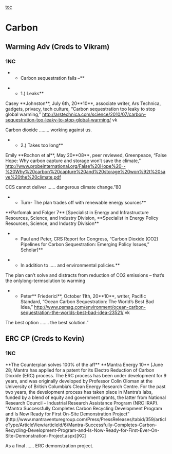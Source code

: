 [[toc]]
=Carbon= 
==Warming Adv (Creds to Vikram)== 

===1NC=== 
**Carbon sequestration fails –**

**1.) Leaks**
Casey <span class="s1">**Johnston**</span>, July 6th, 20<span class="s1">**10**</span>, associate writer, Ars Technica, gadgets, privacy, tech culture, <span class="s2">“Carbon sequestration too leaky to stop global warming,”</span> [[http://arstechnica.com/science/2010/07/carbon-sequestration-too-leaky-to-stop-global-warming/]] vk

<span class="s3">Carbon</span><span class="s4"> dioxide </span>……..<span class="s3"> working against us. </span>

**2.) Takes too long**
Emily <span class="s1">**Rochon et al**</span>, May 20<span class="s1">**08**</span>, peer reviewed, Greenpeace, “False Hope: Why carbon capture and storage won’t save the climate,” http://www.probeinternational.org/False%20Hope%20--%20Why%20carbon%20capture%20and%20storage%20won%92t%20save%20the%20climate.pdf

<span class="s3">CCS cannot deliver </span>……<span class="s3"> dangerous climate change.”</span><span class="s4">80 </span>


**Turn- The plan trades off with renewable energy sources**
<span class="s2">**Parfomak and Folger 7** </span>[Specialist in Energy and Infrastructure Resources, Science, and Industry Division, **Specialist in Energy Policy Resources, Science, and Industry Division**
**Paul and Peter, CRS Report for Congress, “Carbon Dioxide (CO2) Pipelines for Carbon Sequestration: Emerging Policy Issues,” Scholar]**

**<span class="s5">In addition to …..</span> <span class="s3"> and environmental policies</span><span class="s5">.</span>**



The plan can’t solve and distracts from reduction of CO2 emissions – that’s the onlylong-termsolution to warming
**Peter** Friederici**, October 11th, 20**10**, writer, Pacific Standard, <span class="s2">“Ocean Carbon Sequestration: The World’s Best Bad Idea,”</span> [[http://www.psmag.com/environment/ocean-carbon-sequestration-the-worlds-best-bad-idea-23521/]] vk

<span class="s3">The best option </span>…….<span class="s3"> the best solution.</span><span class="s4">”</span>


==<span class="s4">ERC CP (Creds to Kevin)</span>== 

===<span class="s4">1NC</span>=== 
<span class="s1">**The Counterplan solves 100% of the aff**</span>
<span class="s1">**Mantra Energy 10** [</span>June 28; Mantra has applied for a patent for its Electro Reduction of Carbon Dioxide (ERC) process. The ERC process has been under development for 9 years, and was originally developed by Professor Colin Oloman at the University of British Columbia’s Clean Energy Research Centre. For the past two years, the development process has taken place in Mantra’s labs, funded by a blend of equity and government grants, the latter from National Research Council – Industrial Research Assistance Program (NRC IRAP). “Mantra Successfully Completes Carbon Recycling Development Program and Is Now Ready for First On-Site Demonstration Project” (http://www.mantraventuregroup.com/Press/PressReleases/tabid/359/articleType/ArticleView/articleId/6/Mantra-Successfully-Completes-Carbon-Recycling-Development-Program-and-Is-Now-Ready-for-First-Ever-On-Site-Demonstration-Project.aspx)[KC]

As a final ……<span class="s2"> ERC demonstration project.</span>